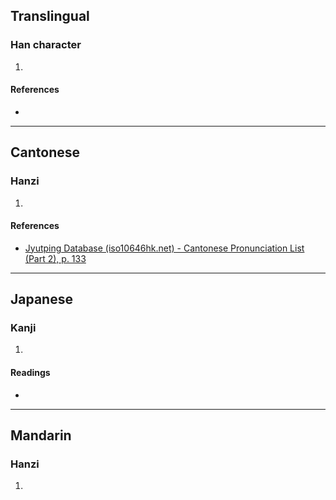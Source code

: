 {{character info/new}}
==Translingual==

===Han character===
{{Han char|rn=75|rad=木|as=16|sn=20|four=|canj=DNNO|ids=⿰木豫}}

# {{defn|Han|sort=木16}}

====References====
* {{Han ref|kx=0561.350|dkj=15864|dj=0950.220|hdz=21319.030|uh=6AF2|ud=27378}}

----

==Cantonese==

===Hanzi===
{{yue-hanzi|jyut=[[jyu6]]|y=yu6}}

# {{defn|lang=yue|sort=木16}}

====References====
* [http://www.iso10646hk.net/jp/document/download.jsp Jyutping Database (iso10646hk.net) - Cantonese Pronunciation List (Part 2), p. 133]

----

==Japanese==

===Kanji===
{{ja-kanji|grade=|rs=木16}}

# {{defn|lang=ja|sort=木16}}

====Readings====
* {{ja-readings|on=[[よ]] (yo)|kun=[[くすのき]] (kusunoki)}}

----

==Mandarin==

===Hanzi===
{{cmn-hanzi|pin=[[yù]] ([[yu4]])|wg=yü<sup>4</sup>}}

# {{defn|lang=cmn|sort=木16}}